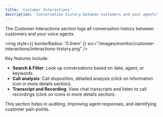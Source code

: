 ```yaml
---
title: 'Customer Interactions'
description: 'Conversation history between customers and your agents'
---
```



The Customer Interactions section logs all conversation history between customers and your voice agents.

<img
  style={{ borderRadius: '0.5rem' }}
  src="/images/monitor/customer-interactions/interactions-history.png"
/>

Key features include:
- **Search & Filter**: Look up conversations based on date, agent, or keywords.
- **Call analysis**: Call disposition, detailed analysis (click on information icon in more details section).
- **Transcript and Recording**: View chat transcripts and listen to call recordings (click on icons in more details section).

This section helps in auditing, improving agent responses, and identifying customer pain points.
